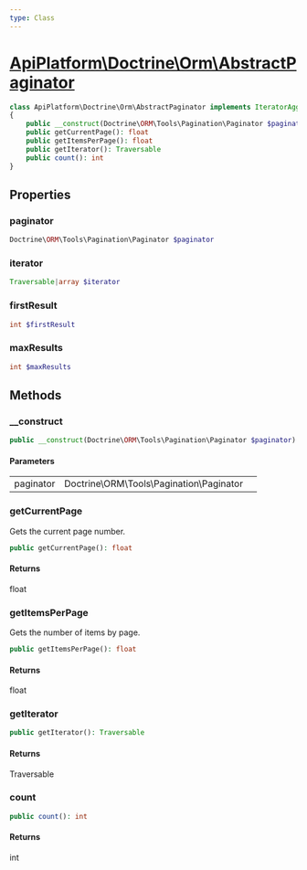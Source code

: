 ```yaml
---
type: Class
---
```


# [ApiPlatform\Doctrine\Orm\AbstractPaginator](/docs/v3.1/reference/Doctrine/Orm/AbstractPaginator)



```php
class ApiPlatform\Doctrine\Orm\AbstractPaginator implements IteratorAggregate, `<a href="/docs/v3.1/reference/State/Pagination/PartialPaginatorInterface">ApiPlatform\State\Pagination\PartialPaginatorInterface</a>`, Traversable, Countable
{
    public __construct(Doctrine\ORM\Tools\Pagination\Paginator $paginator)
    public getCurrentPage(): float
    public getItemsPerPage(): float
    public getIterator(): Traversable
    public count(): int
}
```
## Properties
### paginator

```php
Doctrine\ORM\Tools\Pagination\Paginator $paginator
```



### iterator

```php
Traversable|array $iterator
```



### firstResult

```php
int $firstResult
```



### maxResults

```php
int $maxResults
```



## Methods

### __construct



```php
public __construct(Doctrine\ORM\Tools\Pagination\Paginator $paginator)
```

#### Parameters

<table><tbody>
<tr><td>paginator</td><td>Doctrine\ORM\Tools\Pagination\Paginator</td><td></td></tr>
</tbody>
</table>

### getCurrentPage

Gets the current page number.

```php
public getCurrentPage(): float
```

#### Returns

float

### getItemsPerPage

Gets the number of items by page.

```php
public getItemsPerPage(): float
```

#### Returns

float

### getIterator



```php
public getIterator(): Traversable
```

#### Returns

Traversable

### count



```php
public count(): int
```

#### Returns

int
